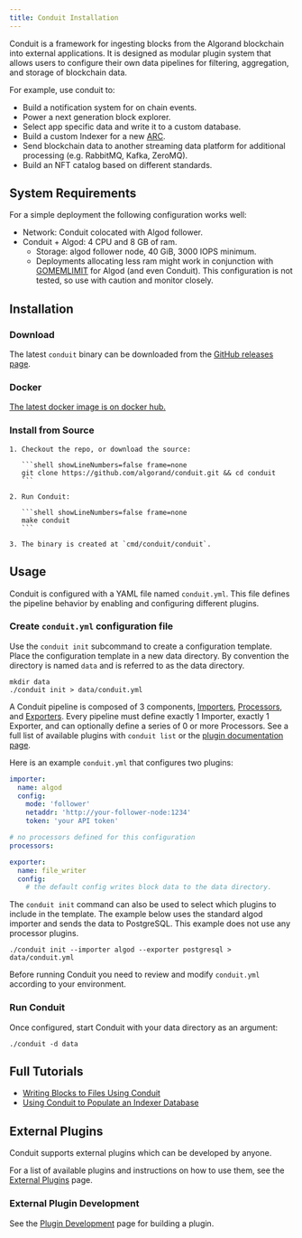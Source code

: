 ```yaml
---
title: Conduit Installation
---
```



Conduit is a framework for ingesting blocks from the Algorand blockchain into external applications. It is designed as modular plugin system that allows users to configure their own data pipelines for filtering, aggregation, and storage of blockchain data.

For example, use conduit to:

- Build a notification system for on chain events.
- Power a next generation block explorer.
- Select app specific data and write it to a custom database.
- Build a custom Indexer for a new [ARC](https://github.com/algorandfoundation/ARCs).
- Send blockchain data to another streaming data platform for additional processing (e.g. RabbitMQ, Kafka, ZeroMQ).
- Build an NFT catalog based on different standards.

## System Requirements

For a simple deployment the following configuration works well:

- Network: Conduit colocated with Algod follower.
- Conduit + Algod: 4 CPU and 8 GB of ram.
  - Storage: algod follower node, 40 GiB, 3000 IOPS minimum.
  - Deployments allocating less ram might work in conjunction with [GOMEMLIMIT](https://pkg.go.dev/runtime@master#hdr-Environment_Variables) for Algod (and even Conduit). This configuration is not tested, so use with caution and monitor closely.

## Installation

### Download

The latest `conduit` binary can be downloaded from the [GitHub releases page](https://github.com/algorand/conduit/releases).

### Docker

[The latest docker image is on docker hub.](https://hub.docker.com/r/algorand/conduit)

### Install from Source

<Steps>

    1. Checkout the repo, or download the source:

       ```shell showLineNumbers=false frame=none
       git clone https://github.com/algorand/conduit.git && cd conduit
       ```

    2. Run Conduit:

       ```shell showLineNumbers=false frame=none
       make conduit
       ```

    3. The binary is created at `cmd/conduit/conduit`.

</Steps>

## Usage

Conduit is configured with a YAML file named `conduit.yml`. This file defines the pipeline behavior by enabling and configuring different plugins.

### Create `conduit.yml` configuration file

Use the `conduit init` subcommand to create a configuration template. Place the configuration template in a new data directory. By convention the directory is named `data` and is referred to as the data directory.

```shell showLineNumbers=false frame=none
mkdir data
./conduit init > data/conduit.yml
```

A Conduit pipeline is composed of 3 components, [Importers](http://localhost:4321/nodes/installation/conduit/plugins/importers/), [Processors](http://localhost:4321/nodes/installation/conduit/plugins/processors/), and [Exporters](http://localhost:4321/nodes/installation/conduit/plugins/exporters/).
Every pipeline must define exactly 1 Importer, exactly 1 Exporter, and can optionally define a series of 0 or more Processors. See a full list of available plugins with `conduit list` or the [plugin documentation page](http://localhost:4321/nodes/installation/conduit/plugins).

Here is an example `conduit.yml` that configures two plugins:

```yaml showLineNumbers=false frame=none
importer:
  name: algod
  config:
    mode: 'follower'
    netaddr: 'http://your-follower-node:1234'
    token: 'your API token'

# no processors defined for this configuration
processors:

exporter:
  name: file_writer
  config:
    # the default config writes block data to the data directory.
```

The `conduit init` command can also be used to select which plugins to include in the template. The example below uses the standard algod importer and sends the data to PostgreSQL. This example does not use any processor plugins.

```shell showLineNumbers=false frame=none
./conduit init --importer algod --exporter postgresql > data/conduit.yml
```

Before running Conduit you need to review and modify `conduit.yml` according to your environment.

### Run Conduit

Once configured, start Conduit with your data directory as an argument:

```shell showLineNumbers=false frame=none
./conduit -d data
```

## Full Tutorials

- [Writing Blocks to Files Using Conduit](https://github.com/algorand/conduit/blob/master/docs/tutorials/WritingBlocksToFile.md)
- [Using Conduit to Populate an Indexer Database](https://github.com/algorand/conduit/blob/master/docs/tutorials/IndexerWriter.md)

## External Plugins

Conduit supports external plugins which can be developed by anyone.

For a list of available plugins and instructions on how to use them, see the [External Plugins](https://github.com/algorand/conduit/blob/master/docs/PluginDevelopment.md) page.

### External Plugin Development

See the [Plugin Development](./docs/PluginDevelopment.md) page for building a plugin.
